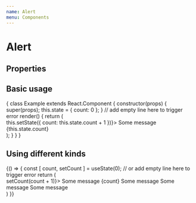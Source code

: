 ```yaml
---
name: Alert
menu: Components
---
```



# Alert

## Properties

<Props of={Alert} />

## Basic usage

<Playground>
  {
    class Example extends React.Component {
      constructor(props) {
        super(props);
        this.state = {
          count: 0
        };
      }
      // add empty line here to trigger error
      render() {
        return (
          <div onClick={() => this.setState({ count: this.state.count + 1 })}>
            <Alert>Some message {this.state.count}</Alert>
          </div>
        );
      }
    }
  }
</Playground>

## Using different kinds

<Playground>
  {() => {
    const [ count, setCount ] = useState(0);
    // or add empty line here to trigger error
    return (
      <div onClick={() => setCount(count + 1)}>
        <Alert kind="info">Some message {count}</Alert>
        <Alert kind="positive">Some message</Alert>
        <Alert kind="negative">Some message</Alert>
        <Alert kind="warning">Some message</Alert>
      </div>
    )
  }}
</Playground>
